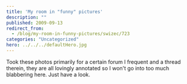 ```yaml
---
title: 'My room in "funny" pictures'
description: ""
published: 2009-09-13
redirect_from:
  - /blog/my-room-in-funny-pictures/swizec/723
categories: "Uncategorized"
hero: ../../../defaultHero.jpg
---
```


Took these photos primarily for a certain forum I frequent and a thread therein, they are all lovingly annotated so I won't go into too much blabbering here. Just have a look.

